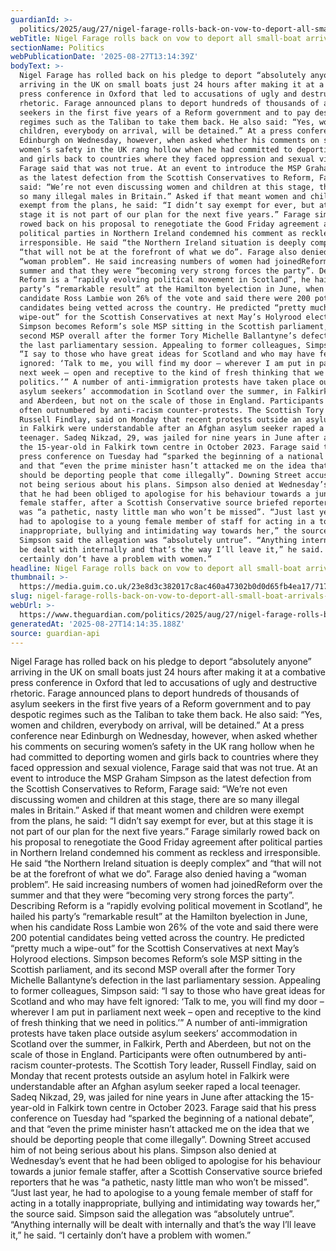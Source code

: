 ```yaml
---
guardianId: >-
  politics/2025/aug/27/nigel-farage-rolls-back-on-vow-to-deport-all-small-boat-arrivals-to-the-uk
webTitle: Nigel Farage rolls back on vow to deport all small-boat arrivals to the UK
sectionName: Politics
webPublicationDate: '2025-08-27T13:14:39Z'
bodyText: >-
  Nigel Farage has rolled back on his pledge to deport “absolutely anyone”
  arriving in the UK on small boats just 24 hours after making it at a combative
  press conference in Oxford that led to accusations of ugly and destructive
  rhetoric. Farage announced plans to deport hundreds of thousands of asylum
  seekers in the first five years of a Reform government and to pay despotic
  regimes such as the Taliban to take them back. He also said: “Yes, women and
  children, everybody on arrival, will be detained.” At a press conference near
  Edinburgh on Wednesday, however, when asked whether his comments on securing
  women’s safety in the UK rang hollow when he had committed to deporting women
  and girls back to countries where they faced oppression and sexual violence,
  Farage said that was not true. At an event to introduce the MSP Graham Simpson
  as the latest defection from the Scottish Conservatives to Reform, Farage
  said: “We’re not even discussing women and children at this stage, there are
  so many illegal males in Britain.” Asked if that meant women and children were
  exempt from the plans, he said: “I didn’t say exempt for ever, but at this
  stage it is not part of our plan for the next five years.” Farage similarly
  rowed back on his proposal to renegotiate the Good Friday agreement after
  political parties in Northern Ireland condemned his comment as reckless and
  irresponsible. He said “the Northern Ireland situation is deeply complex” and
  “that will not be at the forefront of what we do”. Farage also denied having a
  “woman problem”. He said increasing numbers of women had joinedReform over the
  summer and that they were “becoming very strong forces the party”. Describing
  Reform is a “rapidly evolving political movement in Scotland”, he hailed his
  party’s “remarkable result” at the Hamilton byelection in June, when his
  candidate Ross Lambie won 26% of the vote and said there were 200 potential
  candidates being vetted across the country. He predicted “pretty much a
  wipe-out” for the Scottish Conservatives at next May’s Holyrood elections.
  Simpson becomes Reform’s sole MSP sitting in the Scottish parliament, and its
  second MSP overall after the former Tory Michelle Ballantyne’s defection in
  the last parliamentary session. Appealing to former colleagues, Simpson said:
  “I say to those who have great ideas for Scotland and who may have felt
  ignored: ‘Talk to me, you will find my door – wherever I am put in parliament
  next week – open and receptive to the kind of fresh thinking that we need in
  politics.’” A number of anti-immigration protests have taken place outside
  asylum seekers’ accommodation in Scotland over the summer, in Falkirk, Perth
  and Aberdeen, but not on the scale of those in England. Participants were
  often outnumbered by anti-racism counter-protests. The Scottish Tory leader,
  Russell Findlay, said on Monday that recent protests outside an asylum hotel
  in Falkirk were understandable after an Afghan asylum seeker raped a local
  teenager. Sadeq Nikzad, 29, was jailed for nine years in June after attacking
  the 15-year-old in Falkirk town centre in October 2023. Farage said that his
  press conference on Tuesday had “sparked the beginning of a national debate”,
  and that “even the prime minister hasn’t attacked me on the idea that we
  should be deporting people that come illegally”. Downing Street accused him of
  not being serious about his plans. Simpson also denied at Wednesday’s event
  that he had been obliged to apologise for his behaviour towards a junior
  female staffer, after a Scottish Conservative source briefed reporters that he
  was “a pathetic, nasty little man who won’t be missed”. “Just last year, he
  had to apologise to a young female member of staff for acting in a totally
  inappropriate, bullying and intimidating way towards her,” the source said.
  Simpson said the allegation was “absolutely untrue”. “Anything internally will
  be dealt with internally and that’s the way I’ll leave it,” he said. “I
  certainly don’t have a problem with women.”
headline: Nigel Farage rolls back on vow to deport all small-boat arrivals to the UK
thumbnail: >-
  https://media.guim.co.uk/23e8d3c382017c8ac460a47302b0d0d65fb4ea17/717_28_4024_3219/500.jpg
slug: nigel-farage-rolls-back-on-vow-to-deport-all-small-boat-arrivals-to-the-uk
webUrl: >-
  https://www.theguardian.com/politics/2025/aug/27/nigel-farage-rolls-back-on-vow-to-deport-all-small-boat-arrivals-to-the-uk
generatedAt: '2025-08-27T14:14:35.188Z'
source: guardian-api
---
```

Nigel Farage has rolled back on his pledge to deport “absolutely anyone” arriving in the UK on small boats just 24 hours after making it at a combative press conference in Oxford that led to accusations of ugly and destructive rhetoric. Farage announced plans to deport hundreds of thousands of asylum seekers in the first five years of a Reform government and to pay despotic regimes such as the Taliban to take them back. He also said: “Yes, women and children, everybody on arrival, will be detained.” At a press conference near Edinburgh on Wednesday, however, when asked whether his comments on securing women’s safety in the UK rang hollow when he had committed to deporting women and girls back to countries where they faced oppression and sexual violence, Farage said that was not true. At an event to introduce the MSP Graham Simpson as the latest defection from the Scottish Conservatives to Reform, Farage said: “We’re not even discussing women and children at this stage, there are so many illegal males in Britain.” Asked if that meant women and children were exempt from the plans, he said: “I didn’t say exempt for ever, but at this stage it is not part of our plan for the next five years.” Farage similarly rowed back on his proposal to renegotiate the Good Friday agreement after political parties in Northern Ireland condemned his comment as reckless and irresponsible. He said “the Northern Ireland situation is deeply complex” and “that will not be at the forefront of what we do”. Farage also denied having a “woman problem”. He said increasing numbers of women had joinedReform over the summer and that they were “becoming very strong forces the party”. Describing Reform is a “rapidly evolving political movement in Scotland”, he hailed his party’s “remarkable result” at the Hamilton byelection in June, when his candidate Ross Lambie won 26% of the vote and said there were 200 potential candidates being vetted across the country. He predicted “pretty much a wipe-out” for the Scottish Conservatives at next May’s Holyrood elections. Simpson becomes Reform’s sole MSP sitting in the Scottish parliament, and its second MSP overall after the former Tory Michelle Ballantyne’s defection in the last parliamentary session. Appealing to former colleagues, Simpson said: “I say to those who have great ideas for Scotland and who may have felt ignored: ‘Talk to me, you will find my door – wherever I am put in parliament next week – open and receptive to the kind of fresh thinking that we need in politics.’” A number of anti-immigration protests have taken place outside asylum seekers’ accommodation in Scotland over the summer, in Falkirk, Perth and Aberdeen, but not on the scale of those in England. Participants were often outnumbered by anti-racism counter-protests. The Scottish Tory leader, Russell Findlay, said on Monday that recent protests outside an asylum hotel in Falkirk were understandable after an Afghan asylum seeker raped a local teenager. Sadeq Nikzad, 29, was jailed for nine years in June after attacking the 15-year-old in Falkirk town centre in October 2023. Farage said that his press conference on Tuesday had “sparked the beginning of a national debate”, and that “even the prime minister hasn’t attacked me on the idea that we should be deporting people that come illegally”. Downing Street accused him of not being serious about his plans. Simpson also denied at Wednesday’s event that he had been obliged to apologise for his behaviour towards a junior female staffer, after a Scottish Conservative source briefed reporters that he was “a pathetic, nasty little man who won’t be missed”. “Just last year, he had to apologise to a young female member of staff for acting in a totally inappropriate, bullying and intimidating way towards her,” the source said. Simpson said the allegation was “absolutely untrue”. “Anything internally will be dealt with internally and that’s the way I’ll leave it,” he said. “I certainly don’t have a problem with women.”
